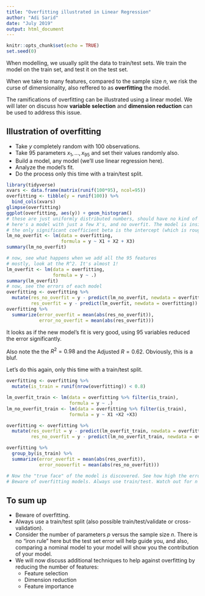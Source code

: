 ```yaml
---
title: "Overfitting illustrated in Linear Regression"
author: "Adi Sarid"
date: "July 2019"
output: html_document
---
```


```r
knitr::opts_chunk$set(echo = TRUE)
set.seed(0)
```

When modelling, we usually split the data to train/test sets.
We train the model on the train set, and test it on the test set.

When we take to many features, compared to the sample size $n$, we risk the curse of dimensionality, also reffered to as **overfitting** the model. 

The ramifications of overfitting can be illustrated using a linear model. We will later on discuss how **variable selection** and **dimension reduction** can be used to address this issue.

## Illustration of overfitting

   * Take $y$ completely random with 100 observations.
   * Take 95 parameters $x_1,\ldots,x_{95}$ and set their values randomly also.
   * Build a model, any model (we'll use linear regression here).
   * Analyze the model's fit.
   * Do the process only this time with a train/test split.
   
```r
library(tidyverse)
xvars <- data.frame(matrix(runif(100*95), ncol=95))
overfitting <- tibble(y = runif(100)) %>%
  bind_cols(xvars)
glimpse(overfitting)
ggplot(overfitting, aes(y)) + geom_histogram()
# these are just uniformly distributed numbers, should have no kind of relationship between variables
# here's a model with just a few X's, and no overfit. The model is insignificant.
# the only significant coefficient beta is the intercept (which is roughly equal to the average of y)
lm_no_overfit <- lm(data = overfitting,
                    formula = y ~ X1 + X2 + X3)
summary(lm_no_overfit)

# now, see what happens when we add all the 95 features
# mostly, look at the R^2. It's almost 1!
lm_overfit <- lm(data = overfitting,
                 formula = y ~ .)
summary(lm_overfit)
# now, see the errors of each model
overfitting <- overfitting %>% 
  mutate(res_no_overfit = y - predict(lm_no_overfit, newdata = overfitting),
         res_overfit = y - predict(lm_overfit, newdata = overfitting))
overfitting %>%
  summarize(error_overfit = mean(abs(res_no_overfit)),
            error_no_overfit = mean(abs(res_overfit)))
```

It looks as if the new model's fit is very good, using 95 variables reduced the error significantly. 

Also note the the $R^2=0.98$ and the Adjusted $R=0.62$. Obviously, this is a bluf.

Let's do this again, only this time with a train/test split.

```r
overfitting <- overfitting %>%
  mutate(is_train = runif(nrow(overfitting)) < 0.8)

lm_overfit_train <- lm(data = overfitting %>% filter(is_train),
                       formula = y ~ .)
lm_no_overfit_train <- lm(data = overfitting %>% filter(is_train),
                       formula = y ~ X1 +X2 +X3)

overfitting <- overfitting %>%
  mutate(res_overfit = y - predict(lm_overfit_train, newdata = overfitting),
         res_no_overfit = y - predict(lm_no_overfit_train, newdata = overfitting))

overfitting %>%
  group_by(is_train) %>% 
  summarize(error_overfit = mean(abs(res_overfit)),
            error_nooverfit = mean(abs(res_no_overfit)))

# Now the "true face" of the model is discovered. See how high the error rate of the test set is!
# Beware of overfitting models. Always use train/test. Watch out for n and p.
```

## To sum up

   * Beware of overfitting.
   * Always use a train/test split (also possible train/test/validate or cross-validation).
   * Consider the number of parameters $p$ versus the sample size $n$. There is no "iron rule" here but the test set error will help guide you, and also, comparing a nominal model to your model will show you the contribution of your model.
   * We will now discuss additional techniques to help against overfitting by reducing the number of features:
      * Feature selection
      * Dimension reduction
      * Feature importance
      
